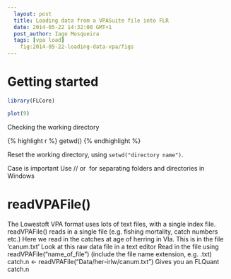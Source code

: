 ```yaml
---
  layout: post
  title: Loading data from a VPASuite file into FLR
  date: 2014-05-22 14:32:00 GMT+1
  post_author: Iago Mosqueira
  tags: [vpa load]
	fig:2014-05-22-loading-data-vpa/figs
---
```



# Getting started

```r
library(FLCore)

```

```r
plot(9)
```

Checking the working directory

{% highlight r %}
	getwd()
{% endhighlight %}

Reset the working directory, using `setwd("directory name")`. 

Case is important
Use // or \ for separating folders and directories in Windows 


# readVPAFile()
 The Lowestoft VPA format uses lots of text files, with a single index file.
 readVPAFile() reads in a single file (e.g. fishing mortality, catch numbers etc.)
 Here we read in the catches at age of herring in VIa. This is in the file 'canum.txt'
 Look at this raw data file in a text editor
 Read in the file using readVPAFile("name_of_file") (include the file name extension, e.g. .txt)
catch.n <- readVPAFile("Data/her-irlw/canum.txt")
 Gives you an FLQuant 
catch.n


